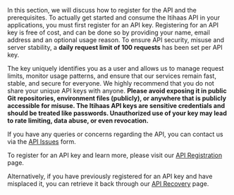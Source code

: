 In this section, we will discuss how to register for the API and the prerequisites. To actually get started and consume the Itihaas API in your applications, you must first register for an API key. Registering for an API key is free of cost, and can be done so by providing your name, email address and an optional usage reason. To ensure API security, misuse and server stability, a **daily request limit of 100 requests** has been set per API key.

The key uniquely identifies you as a user and allows us to manage request limits, monitor usage patterns, and ensure that our services remain fast, stable, and secure for everyone. We highly recommend that you do not share your unique API keys with anyone. **Please avoid exposing it in public Git repositories, environment files (publicly), or anywhere that is publicly accessible for misuse. The Itihaas API keys are sensitive credentials and should be treated like passwords. Unauthorized use of your key may lead to rate limiting, data abuse, or even revocation.**

If you have any queries or concerns regarding the API, you can contact us via the [API Issues](/issues/api) form.

To register for an API key and learn more, please visit our [API Registration](/register) page.

Alternatively, if you have previously registered for an API key and have misplaced it, you can retrieve it back through our [API Recovery](/api-recovery) page.
